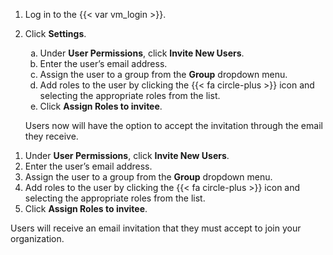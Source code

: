 :::: {.content-visible unless-format="revealjs"}
1. Log in to the {{< var vm_login >}}.

2. Click **Settings**. 

   a. Under **User Permissions**, click **Invite New Users**.
   c. Enter the user's email address.
   d. Assign the user to a group from the **Group** dropdown menu.
   e. Add roles to the user by clicking the {{< fa circle-plus >}} icon and selecting the appropriate roles from the list.
   f. Click **Assign Roles to invitee**.
   
   Users now will have the option to accept the invitation through the email they receive.
::::

:::: {.content-hidden unless-format="revealjs"}
1. Under **User Permissions**, click **Invite New Users**.
1. Enter the user's email address.
1. Assign the user to a group from the **Group** dropdown menu.
1. Add roles to the user by clicking the {{< fa circle-plus >}} icon and selecting the appropriate roles from the list.
1. Click **Assign Roles to invitee**.

Users will receive an email invitation that they must accept to join your organization.
::::